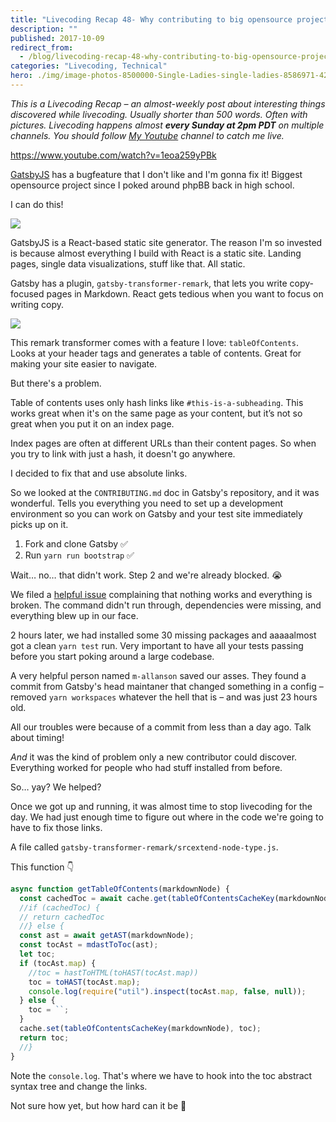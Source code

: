 ```yaml
---
title: "Livecoding Recap 48- Why contributing to big opensource projects is still hard"
description: ""
published: 2017-10-09
redirect_from:
  - /blog/livecoding-recap-48-why-contributing-to-big-opensource-projects/swizec/7848
categories: "Livecoding, Technical"
hero: ./img/image-photos-8500000-Single-Ladies-single-ladies-8586971-424-550.jpg
---
```


_This is a Livecoding Recap – an almost-weekly post about interesting things discovered while livecoding. Usually shorter than 500 words. Often with pictures. Livecoding happens almost **every Sunday at 2pm PDT** on multiple channels. You should follow [My Youtube](https://www.youtube.com/TheSwizec) channel to catch me live._

https://www.youtube.com/watch?v=1eoa259yPBk

[GatsbyJS](https://www.gatsbyjs.org/) has a bugfeature that I don't like and I'm gonna fix it! Biggest opensource project since I poked around phpBB back in high school.

I can do this!

![](./img/image-photos-8500000-Single-Ladies-single-ladies-8586971-424-550.jpg)

GatsbyJS is a React-based static site generator. The reason I'm so invested is because almost everything I build with React is a static site. Landing pages, single data visualizations, stuff like that. All static.

Gatsby has a plugin, `gatsby-transformer-remark`, that lets you write copy-focused pages in Markdown. React gets tedious when you want to focus on writing copy.

![](./img/xEuspE9.gif)

This remark transformer comes with a feature I love: `tableOfContents`. Looks at your header tags and generates a table of contents. Great for making your site easier to navigate.

But there's a problem.

Table of contents uses only hash links like `#this-is-a-subheading`. This works great when it's on the same page as your content, but it’s not so great when you put it on an index page.

Index pages are often at different URLs than their content pages. So when you try to link with just a hash, it doesn't go anywhere.

I decided to fix that and use absolute links.

So we looked at the `CONTRIBUTING.md` doc in Gatsby's repository, and it was wonderful. Tells you everything you need to set up a development environment so you can work on Gatsby and your test site immediately picks up on it.

1.  Fork and clone Gatsby ✅
2.  Run `yarn run bootstrap` ✅

Wait… no… that didn't work. Step 2 and we're already blocked. 😭

We filed a [helpful issue](https://github.com/gatsbyjs/gatsby/issues/2395) complaining that nothing works and everything is broken. The command didn't run through, dependencies were missing, and everything blew up in our face.

2 hours later, we had installed some 30 missing packages and aaaaalmost got a clean `yarn test` run. Very important to have all your tests passing before you start poking around a large codebase.

A very helpful person named `m-allanson` saved our asses. They found a commit from Gatsby's head maintaner that changed something in a config – removed `yarn workspaces` whatever the hell that is – and was just 23 hours old.

All our troubles were because of a commit from less than a day ago. Talk about timing!

_And_ it was the kind of problem only a new contributor could discover. Everything worked for people who had stuff installed from before.

So… yay? We helped?

Once we got up and running, it was almost time to stop livecoding for the day. We had just enough time to figure out where in the code we're going to have to fix those links.

A file called `gatsby-transformer-remark/srcextend-node-type.js`.

This function 👇

```javascript
async function getTableOfContents(markdownNode) {
  const cachedToc = await cache.get(tableOfContentsCacheKey(markdownNode));
  //if (cachedToc) {
  // return cachedToc
  //} else {
  const ast = await getAST(markdownNode);
  const tocAst = mdastToToc(ast);
  let toc;
  if (tocAst.map) {
    //toc = hastToHTML(toHAST(tocAst.map))
    toc = toHAST(tocAst.map);
    console.log(require("util").inspect(tocAst.map, false, null));
  } else {
    toc = ``;
  }
  cache.set(tableOfContentsCacheKey(markdownNode), toc);
  return toc;
  //}
}
```

Note the `console.log`. That's where we have to hook into the toc abstract syntax tree and change the links.

Not sure how yet, but how hard can it be 🤔

